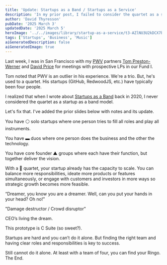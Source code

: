 ```yaml
---
title: 'Update: Startups as a Band / Startups as a Service'
description: 'In my prior post, I failed to consider the quartet as a startup as a band model.'
author: 'David Thyresson'
pubDate: '2025 March 3'
updatedDate: '2025 March 5'
heroImage: '../../images/library/startup-as-a-service/t3-AZlNU3U2kDCX7bBHnD.png'
tags: ['Startups', 'Business', 'Music']
aiGeneratedDescription: false
aiGeneratedImage: true
---
```



Last week, I was in San Francisco with my [PWV](https://www.pwv.com) partners [Tom Preston-Werner](https://tom.preston-werner.com) and [David Price](https://thedavidprice.com) for meetings with prospective LPs in our Fund I.

Tom noted that PWV is an outlier in his experience. We're a trio. But, he's used to a quartet. His startups (GitHub, RedwoodJS, etc.) have typically been four people.

I realized that when I wrote about [Startups as a Band](./post-startups-as-a-service-band) back in 2020, I never considered the quartet as a startup as a band model.

Let's fix that. I've added the prior slides below with notes and its update.

<MarkdownPostImage
  path="startup-as-a-service/startup-as-a-service.002.jpeg"
  alt="Startups as a Service Band"
  class="shadow-lg"
/>

You have ⚪ solo startups where one person tries to fill all roles and play all instruments.

You have ▬ duos where one person does the business and the other the technology.

You have core founder ▲ groups where each have their function, but together deliver the vision.

<MarkdownPostImage
  path="startup-as-a-service/_startup-as-a-service-4-b-p.003.png"
  alt="Startups as a Service Band"
  class="shadow-lg"
/>

With a 🔲 quartet, your startup already has the capacity to scale. You can balance more responsibilities, ideate more products or features simultaneously, or engage with customers and investors in more ways so strategic growth becomes more feasible.

<MarkdownPostImage
  path="startup-as-a-service/startup-as-a-service.003.jpeg"
  alt="Startups as a Service Band"
  class="shadow-lg"
/>

“Dreamer, you know you are a dreamer. Well, can you put your hands in your head? Oh no!”

<MarkdownPostImage
  path="startup-as-a-service/_startup-as-a-service-4-b-p.005.png"
  alt="Startups as a Service Band"
  class="shadow-lg"
/>

"Damage destructor / Crowd disruptor"

<MarkdownPostImage
  path="startup-as-a-service/startup-as-a-service.004.jpeg"
  alt="Startups as a Service Band"
  class="shadow-lg"
/>

CEO’s living the dream.

<MarkdownPostImage
  path="startup-as-a-service/_startup-as-a-service-4-b-p.007.png"
  alt="Startups as a Service Band"
  class="shadow-lg"
/>

This prototype is C Suite (so sweet?).

<MarkdownPostImage
  path="startup-as-a-service/startup-as-a-service.005.jpeg"
  alt="Startups as a Service Band"
  class="shadow-lg"
/>

Startups are hard and you can’t do it alone. But finding the right team and having clear roles and responsibilities is key to success.

<MarkdownPostImage
  path="startup-as-a-service/_startup-as-a-service-4-b-p.009.png"
  alt="Startups as a Service Band"
  class="shadow-lg"
/>

Still cannot do it alone. At least with a team of four, you can find your Ringo. The End.
